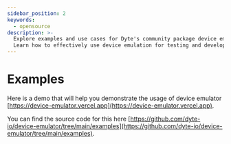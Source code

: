 ```yaml
---
sidebar_position: 2
keywords:
  - opensource
description: >-
  Explore examples and use cases for Dyte's community package device emulator.
  Learn how to effectively use device emulation for testing and development.
---
```


# Examples

Here is a demo that will help you demonstrate the usage of device emulator [https://device-emulator.vercel.app](https://device-emulator.vercel.app).

You can find the source code for this here [https://github.com/dyte-io/device-emulator/tree/main/examples](https://github.com/dyte-io/device-emulator/tree/main/examples).

<head>
  <title>Community Packages Examples</title>
  <meta name="description" content="Explore examples and use cases for Dyte's community package device emulator. Learn how to effectively use device emulation for testing and development.">
</head>
